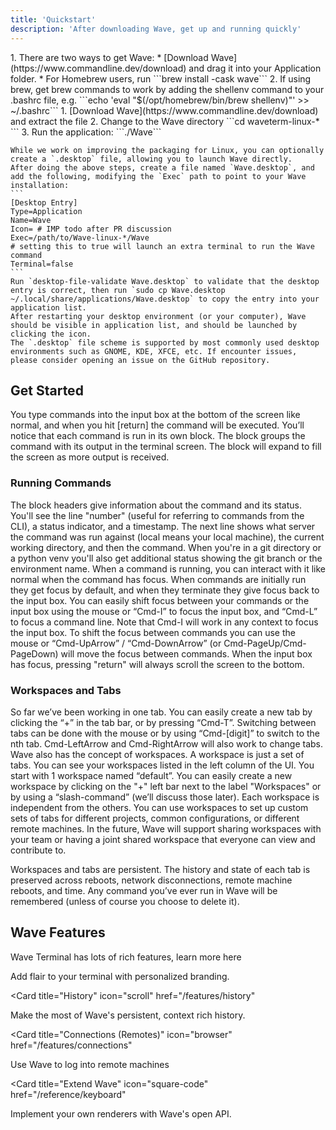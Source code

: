 ```yaml
---
title: 'Quickstart'
description: 'After downloading Wave, get up and running quickly'
---
```


<AccordionGroup>
  <Accordion icon="apple" title="MacOS Setup">
    1. There are two ways to get Wave:
       * [Download Wave](https://www.commandline.dev/download) and drag it into your Application folder. 
       * For Homebrew users, run ```brew install -cask wave```
    2. If using brew, get brew commands to work by adding the shellenv command to your .bashrc file, e.g. ```echo 'eval "$(/opt/homebrew/bin/brew shellenv)"' >> ~/.bashrc```
  </Accordion>
  <Accordion icon="linux" title="Linux Setup">
    1. [Download Wave](https://www.commandline.dev/download) and extract the file
    2. Change to the Wave directory ```cd waveterm-linux-* ```
    3. Run the application:  ```./Wave```
    
    While we work on improving the packaging for Linux, you can optionally create a `.desktop` file, allowing you to launch Wave directly.
    After doing the above steps, create a file named `Wave.desktop`, and add the following, modifying the `Exec` path to point to your Wave installation:
    ```
    [Desktop Entry]
    Type=Application
    Name=Wave
    Icon= # IMP todo after PR discussion
    Exec=/path/to/Wave-linux-*/Wave
    # setting this to true will launch an extra terminal to run the Wave command
    Terminal=false
    ```
    Run `desktop-file-validate Wave.desktop` to validate that the desktop entry is correct, then run `sudo cp Wave.desktop ~/.local/share/applications/Wave.desktop` to copy the entry into your application list.
    After restarting your desktop environment (or your computer), Wave should be visible in application list, and should be launched by clicking the icon.
    The `.desktop` file scheme is supported by most commonly used desktop environments such as GNOME, KDE, XFCE, etc. If encounter issues, please consider opening an issue on the GitHub repository.
  </Accordion>
</AccordionGroup>

## Get Started

You type commands into the input box at the bottom of the screen like normal, and when you hit [return] the command will be executed. You’ll notice that each command is run in its own block. The block groups the command with its output in the terminal screen. The block will expand to fill the screen as more output is received.

### Running Commands

<AccordionGroup>
  <Accordion icon="github" title="Command Status">
    The block headers give information about the command and its status. You'll see the line "number" (useful for referring to commands from the CLI), a status indicator, and a timestamp.  The next line shows what server the command was run against (local means your local machine), the current working directory, and then the command.  When you're in a git directory or a python venv you'll also get additional status showing the git branch or the environment name.
  </Accordion>
  <Accordion icon="rectangle-terminal" title="Preview changes">
    When a command is running, you can interact with it like normal when the command has focus. When commands are initially run they get focus by default, and when they terminate they give focus back to the input box. You can easily shift focus between your commands or the input box using the mouse or “Cmd-I” to focus the input box, and “Cmd-L” to focus a command line. Note that Cmd-I will work in any context to focus the input box. To shift the focus between commands you can use the mouse or “Cmd-UpArrow” / “Cmd-DownArrow” (or Cmd-PageUp/Cmd-PageDown) will move the focus between commands.  When the input box has focus, pressing "return" will always scroll the screen to the bottom.
  </Accordion>
</AccordionGroup>

### Workspaces and Tabs

<AccordionGroup>

<Accordion icon="message-bot" title="Create New Tabs">
  So far we’ve been working in one tab. You can easily create a new tab by clicking the “+” in the tab bar, or by pressing “Cmd-T”. Switching between tabs can be done with the mouse or by using “Cmd-[digit]” to switch to the nth tab. Cmd-LeftArrow and Cmd-RightArrow will also work to change tabs.
</Accordion>
<Accordion icon="rocket" title="Create New Workspace">
  Wave also has the concept of workspaces. A workspace is just a set of tabs. You can see your workspaces listed in the left column of the UI. You start with 1 workspace named “default”. You can easily create a new workspace by clicking on the "+" left bar next to the label "Workspaces" or by using a “slash-command” (we’ll discuss those later). Each workspace is independent from the others. You can use workspaces to set up custom sets of tabs for different projects, common configurations, or different remote machines. In the future, Wave will support sharing workspaces with your team or having a joint shared workspace that everyone can view and contribute to.

Workspaces and tabs are persistent. The history and state of each tab is preserved across reboots, network disconnections, remote machine reboots, and time. Any command you’ve ever run in Wave will be remembered (unless of course you choose to delete it).
</Accordion>

</AccordionGroup>

## Wave Features

Wave Terminal has lots of rich features, learn more here

<CardGroup>

<Card title="Style Your Terminal" icon="paintbrush" href="/features/appearance">
  Add flair to your terminal with personalized branding.
</Card>

<Card
  title="History"
  icon="scroll"
  href="/features/history"
>
  Make the most of Wave's persistent, context rich history. 
</Card>

<Card
  title="Connections (Remotes)"
  icon="browser"
  href="/features/connections"
>
  Use Wave to log into remote machines
</Card>

<Card
  title="Extend Wave"
  icon="square-code"
  href="/reference/keyboard"
>
  Implement your own renderers with Wave's open API. 
</Card>

</CardGroup>
